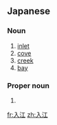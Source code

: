 ==Japanese==
{{ja-kanjitab|入|江}}

===Noun===
{{ja-noun|いりえ}}

# [[inlet]]
# [[cove]]
# [[creek]]
# [[bay]]

===Proper noun===
{{ja-pos|いりえ|proper}}

# {{surname|lang=ja|sort=いりえ}}

[[fr:入江]]
[[zh:入江]]